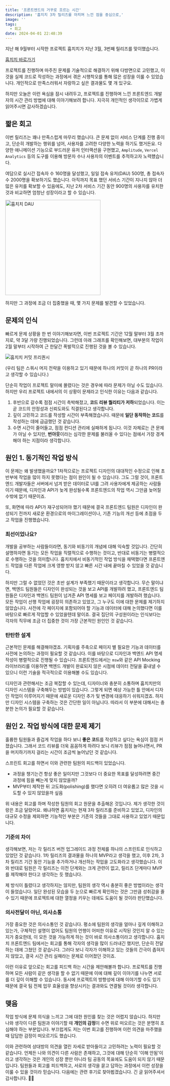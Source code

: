 ```yaml
---
title: '프론트엔드의 거꾸로 흐르는 시간'
description: '훕치치 3차 릴리즈를 마치며 느낀 점을 중심으로,'
image: ''
tags:
  - 회고
date: 2024-04-01 22:48:39
---
```


지난 해 9월부터 시작한 프로젝트 훕치치가 지난 3월, 3번째 릴리즈를 맞이했습니다.

[훕치치 바로가기](https://hufscheer.site)

프로젝트를 진행하며 마주친 문제를 기술적으로 해결하기 위해 다방면으로 고민했고, 이것을 실제 코드로 작성하는 과정에서 겪은 시행착오를 통해 많은 성장을 이룰 수 있었습니다. 개인적으로 만족스러워서 자랑하고 싶은 결과물도 몇 개 있구요.

하지만 오늘은 이런 욕심을 잠시 내려두고, 프로젝트를 진행하며 느낀 프론트엔드 개발자의 시간 관리 방법에 대해 이야기해보려 합니다. 지극히 개인적인 생각이므로 가볍게 읽어주시면 감사하겠습니다.

## 짧은 회고

이번 릴리즈는 꽤나 만족스럽게 마무리 했습니다. 큰 문제 없이 서비스 단계를 진행 중이고, 단순히 개발하는 행위를 넘어, 사용자를 고려한 다양한 노력을 하기도 했거든요. 다양한 애니메이션 기능으로 부드러운 유저 인터랙션을 구현했고, `Amplitude`, `Vercel Analytics` 등의 도구를 이용해 방문자 수나 사용자의 이벤트를 추적하고자 노력헀습니다.

여담으로 실시간 접속자 수 160명을 달성했고, 일일 접속 유저(DAU) 500명, 총 접속자 수 2000명을 확보하기도 했습니다. 아직까지 목표 했던 서비스 기간이 지나지 않아 더 많은 유저를 확보할 수 있음에도, 지난 2차 서비스 기간 동안 900명의 사용자를 유치한 것과 비교하면 엄청난 성장이라고 할 수 있습니다.

<img src="/images/managing-time/hcc-dau.webp" alt="훕치치 DAU" width="300px" />

하지만 그 과정에 조금 더 집중했을 때, 몇 가지 문제를 발견할 수 있었습니다.

## 문제의 인식

빠르게 문제 상황을 한 번 이야기해보자면, 이번 프로젝트 기간은 12월 말부터 3월 초까지로, 약 3달 가량 진행되었습니다. 그런데 아래 그래프를 확인해보면, 대부분의 작업이 2월 말부터 시작하여 근 한달간 폭발적으로 진행된 것을 볼 수 있습니다.

![훕치치 커밋 프리퀀시](/images/managing-time/hcc-commits.webp)

(우리 팀은 스쿼시 머지 전략을 이용하고 있기 때문에 하나의 커밋이 곧 하나의 PR이라고 생각할 수 있습니다.)

단순히 작업이 프로젝트 말미에 몰렸다는 것은 경우에 따라 문제가 아닐 수도 있습니다. 하지만 우리 프로젝트 내에서의 이 상황이 문제라고 인식한 이유는 다음과 같습니다.

1. 후반으로 갈수록 점점 시간이 촉박해졌고, **코드 리뷰 퀄리티가 저하**되었습니다. 이는 곧 코드의 안정성과 신뢰도와도 직결된다고 생각합니다.
2. 깊이 고민하고 코드를 작성할 시간이 부족해졌습니다. 때문에 **일단 동작하는 코드**를 작성하는 데에 급급했던 것 같습니다.
3. 수면 시간이 줄어들고, 점점 컨디션 관리에 실패하게 됩니다. 이것 자체로는 큰 문제가 아닐 수 있지만, **번아웃**이라는 심각한 문제를 불러올 수 있다는 점에서 가장 경계해야 하는 지점이라 생각합니다.

## 원인 1. 동기적인 작업 방식

이 문제는 왜 발생했을까요? 1차적으로는 프로젝트 디자인의 대대적인 수정으로 인해 초반부에 작업을 많이 하지 못했다는 점이 원인이 될 수 있습니다. 그도 그럴 것이, 프론트엔드 개발자들은 서버에서 넘겨 받은 데이터로 UI를 그려 사용자에게 제공하는 사람들이기 때문에, 디자인과 API가 늦게 완성될수록 프론트엔드의 작업 역시 그만큼 늦어질 수밖에 없기 때문이죠.

또, 화면에 따라 API가 재구성되어야 했기 때문에 결국 프론트엔드 팀원은 디자인이 완성되기 전까지 새로운 환경으로의 마이그레이션이나, 기존 기능의 개선 등에 초점을 두고 작업을 진행했습니다.

### 최선이었나요?

개발을 공부하는 사람들이라면, 동기와 비동기의 개념에 대해 익숙할 것입니다. 간단히 설명하자면 동기는 모든 작업을 직렬적으로 수행하는 것이고, 반대로 비동기는 병렬적으로 수행하는 것을 의미합니다. 훕치치에서 비동기적인 작업 방식을 채택했다면 프론트엔드 작업을 다른 작업에 크게 영향 받지 않고 빠른 시간 내에 끝마칠 수 있었을 것 같습니다.

하지만 그럴 수 없었던 것은 초반 설계가 부족했기 때문이라고 생각합니다. 무슨 말이냐면, 백엔드 팀원들은 디자인이 완성되는 것을 보고 API를 개발하려 했고, 프론트엔드 팀원들은 디자인과 백엔드 팀원이 넘겨준 API 명세를 보고 페이지를 개발하려 했습니다. 모든 작업이 선행 작업에 굉장히 의존하고 있었고, 그 누구도 이에 대한 문제를 제기하지 않았습니다. 사전에 각 페이지에 포함되어야 할 기능과 데이터에 대해 논의했다면 이를 바탕으로 빠르게 작업할 수 있었을텐데 말이죠. 결국 집단의 구성원이라는 인식보다는 각자의 직무에 조금 더 집중한 것이 가장 근본적인 원인인 것 같습니다.

### 탄탄한 설계

근본적인 문제를 해결해야겠죠. 기획자를 주축으로 페이지 별 필요한 기능과 데이터를 사전에 논의하는 과정이 필요할 것 같습니다. 이를 바탕으로 디자인과 백엔드 API 명세 작성이 병렬적으로 진행될 수 있습니다. 프론트엔드에서는 `msw`와 같은 API Mocking 라이브러리를 이용하면 백엔드 개발이 완료되지 않은 시점에 데이터 전달을 흉내낼 수 있으니 이런 기술을 적극적으로 이용해볼 수도 있습니다.

디자인과 관련해서는 조금 복잡할 수 있는데, 디자이너와 충분히 소통하며 훕치치만의 디자인 시스템을 구축해두는 방법이 있습니다. 그렇게 되면 예상 가능한 틀 안에서 디자인 작업이 이루어지기 때문에 새로운 디자인 추가 및 변경에 대응하기 쉬워지겠죠. 하지만 디자인 시스템을 구축하는 것은 간단한 일이 아닙니다. 따라서 이 부분에 대해서는 충분한 논의가 필요할 것 같습니다.

## 원인 2. 작업 방식에 대한 문제 제기

훌륭한 팀원들과 즐겁게 작업을 하다 보니 **좋은 코드**를 작성하고 싶다는 욕심이 점점 커졌습니다. 그래서 코드 리뷰를 더욱 꼼꼼하게 하려다 보니 리뷰가 점점 늘어나면서, PR을 머지하기까지 걸리는 시간이 조금씩 늘어났던 것 같습니다.

스프린트 회고를 하면서 이와 관련한 팀원의 피드백이 있었습니다.

- 과정을 챙기는건 항상 좋은 일이지만 그것보다 더 중요한 목표를 달성하려면 중간 과정에 힘을 빼는게 맞지 않았을까?
- MVP부터 제작한 뒤 고도화(polishing)를 했다면 오히려 더 여유롭고 많은 것을 시도할 수 있지 않았을까 싶음

위 내용은 회고를 하며 작성한 팀원의 회고 원문을 추출해온 것입니다. 제가 생각한 것이랑은 조금 달랐어요. 왜냐하면 훕치치는 현재 3차 릴리즈를 준비하고 있었고, 디자인의 대규모 수정을 제외하면 기능적인 부분은 기존의 것들을 그대로 사용하고 있었기 때문입니다.

### 기준의 차이

생각해보면, 저는 각 릴리즈 버전 업그레이드 과정 전체를 하나의 스프린트로 인식하고 있었던 것 같습니다. 1차 릴리즈의 결과물을 하나의 MVP라고 생각을 했고, 이후 2차, 3차 릴리즈 기간 동안 기능을 추가하거나 개선하는 작업을 고도화라고 생각했습니다. 이와 반대로 팀원은 각 릴리즈는 이전 단계와는 크게 관련이 없고, 릴리즈 단계마다 MVP를 제작해야 한다고 생각하는 듯 했습니다.

제 방식이 틀렸다고 생각하지는 않지만, 팀원의 생각 역시 충분히 좋은 방법이라는 생각이 들었습니다. 일단 완성된 모습을 두 눈으로 빠르게 확인하는 것은 그만큼 성취감을 줄 수 있기 때문에 프로젝트에 대한 열정을 키우는 데에도 도움이 될 것이라 판단했습니다.

### 의사전달이 아닌, 의사소통

가장 중요한 것은 의사소통인 것 같습니다. 평소에 팀원의 생각을 얼마나 깊게 이해하고 있는가, 구체적인 설명이 없어도 팀원의 언행이 어떠한 이유로 시작된 것인지 알 수 있는지가 중요한데, 이 모든 것을 가능하게 하는 것이 바로 의사소통이라고 생각합니다. 훕치치 프론트엔드 팀에서는 회고를 통해 각자의 생각을 많이 드러내긴 했지만, 단순히 전달하는 데에 그쳤던 것 같습니다. 그러다 보니 각자가 이해하고 있는 것들의 간극이 좁혀지지 않았고, 결국 시간 관리 실패라는 문제로 이어졌던 것이죠.

이런 이유로 앞으로는 회고를 피드백 하는 시간을 제안해볼까 합니다. 프로젝트를 진행하며 모든 사람이 같은 생각을 할 수 없기 때문에 이에 대해 깊이 이야기를 나누면 서로를 더 깊이 이해할 수 있습니다. 동시에 프로젝트의 방향성에 대해 이야기할 수도 있기 때문에 결국 팀 전체 업무 효율성을 향상시키는 결과와도 연결될 것이라 생각합니다.

## 맺음

작업 방식에 문제 의식을 느끼고 그에 대한 원인를 찾는 것은 어렵지 않습니다. 하지만 나와 생각이 다른 팀원과 이야기할 때 **개인의 감정**이 수면 위로 떠오르는 것은 분명히 조심해야 하는 부분입니다. 부끄럽게도 저는 이번 회고를 진행하며 이런 의견을 마주했을 때 답답한 감정이 떠오르기도 했습니다.

이와 관련하여 상대방의 의견을 열린 자세로 받아들이고 고민하려는 노력이 필요할 것 같습니다. 언제든 나와 의견이 다른 사람은 존재하고, 그것에 대해 단순히 '이해 안됨'이라고 생각하는 것은 개인의 성장 뿐만 아니라 팀 공동의 목표에도 도움이 되지 않기 때문입니다. 팀원들과 회고를 피드백하고, 서로의 생각을 묻고 답하는 과정에서 이런 성장을 이룰 수 있을 것이라 믿습니다. 다음에는 관련 후기로 찾아뵙겠습니다. 긴 글 읽어주셔서 감사합니다. 🙇‍♂️
